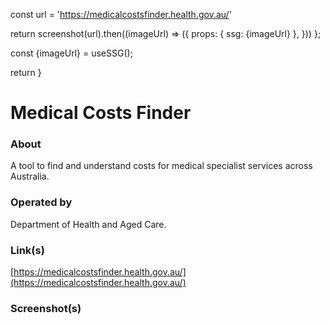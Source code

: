 
const url = 'https://medicalcostsfinder.health.gov.au/'

return screenshot(url).then((imageUrl) => ({
props: { ssg: {imageUrl} },
}))
};

const {imageUrl} = useSSG();

return <ScreenshotImage imageUrl={imageUrl}/>
}

# Medical Costs Finder

### About

A tool to find and understand costs for medical specialist services across Australia.

### Operated by

Department of Health and Aged Care.

### Link(s)

[https://medicalcostsfinder.health.gov.au/](https://medicalcostsfinder.health.gov.au/)

### Screenshot(s)

<Screenshot />
